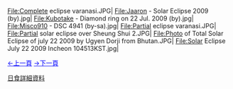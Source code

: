 {{Portal:日食/圖片/header}}
{{Commonscat|Solar eclipse of 2009 July 22|更多2009年7月22日日食圖片}}
<div id="mainPageSlider">
<div class="mainPageSliderItem mainPageSliderItemSelected">
<gallery>
File:Complete eclipse varanasi.JPG|
File:Jaaron - Solar Eclipse 2009 (by).jpg|
File:Kubotake - Diamond ring on 22 Jul. 2009 (by).jpg|
File:Misco910 - DSC 4941 (by-sa).jpg|
File:Partial eclipse varanasi.JPG|
File:Partial solar eclipse over Sheung Shui 2.JPG|
File:Photo of Total Solar Eclipse of july 22 2009 by Ugyen Dorji from Bhutan.JPG|
File:Solar Eclipse July 22 2009 Incheon 104513KST.jpg|
</gallery>
</div>
<div class="mainPageSliderItem" style="display: none;">
<gallery>
|
File:Solar eclipse 22 July 2009 taken by Lutfar Rahman Nirjhar from Bangladesh.jpg|
File:Solar eclipse diamond ring 22 July 2009 taken by Lutfar Rahman Nirjhar from Bangladesh.jpg|
|
File:Solar eclipse of July 22, 2009 in Korea.JPG|
File:TOTAL ECLIPSE 20090722 WUZHEN CHINA.jpg|
File:Total solar eclipse 1999.jpg|
File:在北碚拍摄的贝利珠.jpg|
</gallery>
</div>
<div id="mainPageSliderControlBox">
<span id="mainPageSliderLeft"><span style="color: Blue;"><span style="text-decoration: underline;">←上一頁</span></span></span> <span id="mainPageSliderDisplay"></span> <span id="mainPageSliderRight"><span style="color: Blue;"><span style="text-decoration: underline;">→下一頁</span></span></span>
</div>
</div>
[[2009年7月22日日食|日食詳細資料]]
</div>